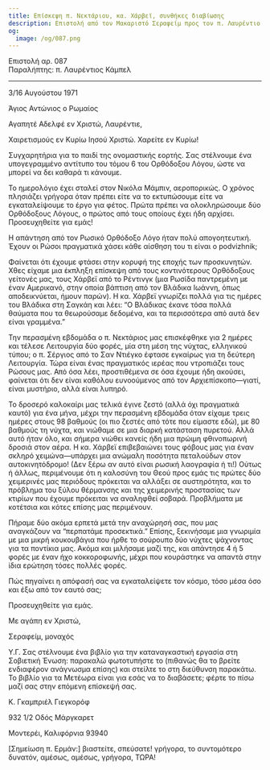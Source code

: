 ```yaml
---
title: Επίσκεψη π. Νεκτάριου, κα. Χάρβεϊ, συνθήκες διαβίωσης
description: Επιστολή από τον Μακαριστό Σεραφείμ προς τον π. Λαυρέντιο Κάμπελ.
og:
  image: /og/087.png
---
```


<div style={{textAlign:'right', fontFamily:'monospace'}}>Επιστολή αρ. 087</div>
<div style={{textAlign:'left', fontFamily:'monospace'}}>Παραλήπτης: π. Λαυρέντιος Κάμπελ</div>

---

3/16 Αυγούστου 1971

Άγιος Αντώνιος ο Ρωμαίος

Αγαπητέ Αδελφέ εν Χριστώ, Λαυρέντιε,

Χαιρετισμούς εν Κυρίω Ιησού Χριστώ. Χαρείτε εν Κυρίω!

Συγχαρητήρια για το παιδί της ονομαστικής εορτής. Σας στέλνουμε ένα υπογεγραμμένο αντίτυπο του τόμου 6 του Ορθόδοξου Λόγου, ώστε να μπορεί να δει καθαρά τι κάνουμε.

Το ημερολόγιο έχει σταλεί στον Νικόλα Μάμπιν, αεροπορικώς. Ο χρόνος πλησιάζει γρήγορα όταν πρέπει είτε να το εκτυπώσουμε είτε να εγκαταλείψουμε το έργο για φέτος. Πρώτα πρέπει να ολοκληρώσουμε δύο Ορθόδοξους Λόγους, ο πρώτος από τους οποίους έχει ήδη αρχίσει. Προσευχηθείτε για εμάς!

Η απάντηση από τον Ρωσικό Ορθόδοξο Λόγο ήταν πολύ απογοητευτική. Έχουν οι Ρώσοι πραγματικά χάσει κάθε αίσθηση του τι είναι ο podvizhnik;

Φαίνεται ότι έχουμε φτάσει στην κορυφή της εποχής των προσκυνητών. Χθες είχαμε μια έκπληξη επίσκεψη από τους κοντινότερους Ορθόδοξους γείτονές μας, τους Χάρβεϊ από το Ρέντινγκ (μια Ρωσίδα παντρεμένη με έναν Αμερικανό, στην οποία βάπτιση από τον Βλάδικα Ιωάννη, όπως αποδεικνύεται, ήμουν παρών). Η κα. Χάρβεϊ γνωρίζει πολλά για τις ημέρες του Βλάδικα στη Σαγκάη και λέει: “Ο Βλάδικας έκανε τόσα πολλά θαύματα που τα θεωρούσαμε δεδομένα, και τα περισσότερα από αυτά δεν είναι γραμμένα.”

Την περασμένη εβδομάδα ο π. Νεκτάριος μας επισκέφθηκε για 2 ημέρες και τέλεσε Λειτουργία δύο φορές, μία στη μέση της νύχτας, ελληνικού τύπου; ο π. Σέργιος από το Σαν Ντιέγκο έφτασε εγκαίρως για τη δεύτερη Λειτουργία. Τώρα είναι ένας πραγματικός ιερέας που ντροπιάζει τους Ρώσους μας. Από όσα λέει, προστιθέμενα σε όσα έχουμε ήδη ακούσει, φαίνεται ότι δεν είναι καθόλου ευνοούμενος από τον Αρχιεπίσκοπο—γιατί, είναι μυστήριο, αλλά είναι λυπηρό.

Το δροσερό καλοκαίρι μας τελικά έγινε ζεστό (αλλά όχι πραγματικά καυτό) για ένα μήνα, μέχρι την περασμένη εβδομάδα όταν είχαμε τρεις ημέρες στους 98 βαθμούς (οι πιο ζεστές από τότε που είμαστε εδώ), με 80 βαθμούς τη νύχτα, και νιώθαμε σε μια διαρκή κατάσταση πυρετού. Αλλά αυτό ήταν όλο, και σήμερα νιώθει κανείς ήδη μια πρώιμη φθινοπωρινή δροσιά στον αέρα. Η κα. Χάρβεϊ επιβεβαιώνει τους φόβους μας για έναν σκληρό χειμώνα—υπάρχει μια ανώμαλη ποσότητα πεταλούδων στον αυτοκινητόδρομο! (Δεν ξέρω αν αυτό είναι ρωσική λαογραφία ή τι!) Ούτως ή άλλως, περιμένουμε ότι η καλοσύνη του Θεού προς εμάς τις πρώτες δύο χειμερινές μας περιόδους πρόκειται να αλλάξει σε αυστηρότητα, και το πρόβλημα του ξύλου θέρμανσης και της χειμερινής προστασίας των κτιρίων που έχουμε πρόκειται να αναληφθεί σοβαρά. Προβλήματα με κοτέτσια και κότες επίσης μας περιμένουν.

Πήραμε δύο ακόμα ερπετά μετά την αναχώρησή σας, που μας αναγκάζουν να “περπατάμε προσεκτικά.” Επίσης, ξεκινήσαμε μια γνωριμία με μια μικρή κουκουβάγια που ήρθε το σούρουπο δύο νύχτες ψάχνοντας για τα ποντίκια μας. Ακόμα και μιλήσαμε μαζί της, και απάντησε 4 ή 5 φορές με έναν ήχο κοκκοροφωνής, μέχρι που κουράστηκε να απαντά στην ίδια ερώτηση τόσες πολλές φορές.

Πώς πηγαίνει η απόφασή σας να εγκαταλείψετε τον κόσμο, τόσο μέσα όσο και έξω από τον εαυτό σας;

Προσευχηθείτε για εμάς.

Με αγάπη εν Χριστώ,

Σεραφείμ, μοναχός

Υ.Γ. Σας στέλνουμε ένα βιβλίο για την καταναγκαστική εργασία στη Σοβιετική Ένωση: παρακαλώ φωτοτυπήστε το (πιθανώς θα το βρείτε ενδιαφέρον ανάγνωσμα επίσης) και στείλτε το στη διεύθυνση παρακάτω. Το βιβλίο για τα Μετέωρα είναι για εσάς να το διαβάσετε; φέρτε το πίσω μαζί σας στην επόμενη επίσκεψή σας.

Κ. Γκαμπριέλ Γιεγκορόφ

932 1/2 Οδός Μάργκαρετ

Μοντερέι, Καλιφόρνια 93940

[Σημείωση π. Ερμάν:] βιαστείτε, σπεύσατε! γρήγορα, το συντομότερο δυνατόν, αμέσως, αμέσως, γρήγορα, ΤΩΡΑ!
